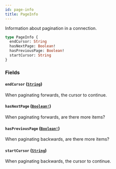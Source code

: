 ```yaml
---
id: page-info
title: PageInfo
---
```


Information about pagination in a connection.

```graphql
type PageInfo {
  endCursor: String
  hasNextPage: Boolean!
  hasPreviousPage: Boolean!
  startCursor: String
}
```

### Fields

#### `endCursor` ([`String`](/docs/api/scalars/string))

When paginating forwards, the cursor to continue.

#### `hasNextPage` ([`Boolean!`](/docs/api/scalars/boolean))

When paginating forwards, are there more items?

#### `hasPreviousPage` ([`Boolean!`](/docs/api/scalars/boolean))

When paginating backwards, are there more items?

#### `startCursor` ([`String`](/docs/api/scalars/string))

When paginating backwards, the cursor to continue.
